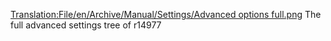 [[Translation:File/en/Archive/Manual/Settings/Advanced options full.png]]
The full advanced settings tree of r14977